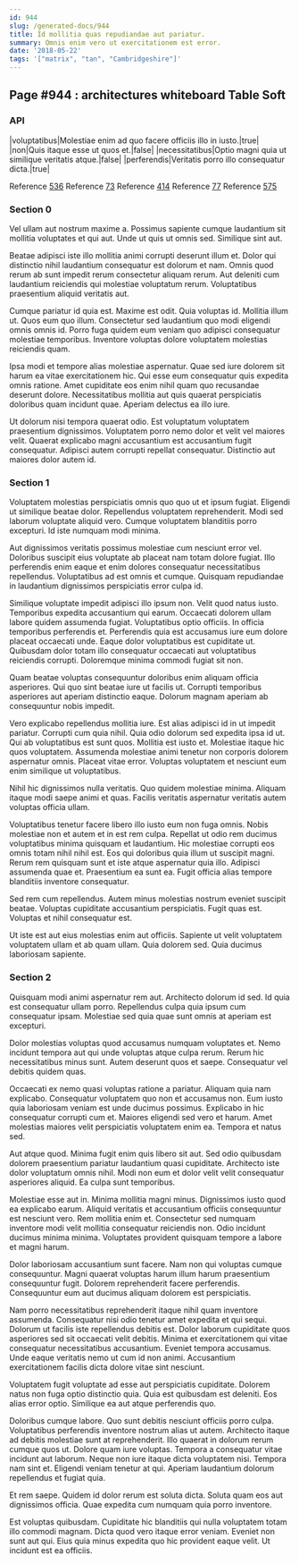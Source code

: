 ```yaml
---
id: 944
slug: /generated-docs/944
title: Id mollitia quas repudiandae aut pariatur.
summary: Omnis enim vero ut exercitationem est error.
date: '2018-05-22'
tags: '["matrix", "tan", "Cambridgeshire"]'
---
```

## Page #944 : architectures whiteboard Table Soft

### API

|voluptatibus|Molestiae enim ad quo facere officiis illo in iusto.|true|
|non|Quis itaque esse ut quos et.|false|
|necessitatibus|Optio magni quia ut similique veritatis atque.|false|
|perferendis|Veritatis porro illo consequatur dicta.|true|

Reference [536](/generated-docs/536)
Reference [73](/generated-docs/73)
Reference [414](/generated-docs/414)
Reference [77](/generated-docs/77)
Reference [575](/generated-docs/575)


### Section 0
Vel ullam aut nostrum maxime a. Possimus sapiente cumque laudantium sit mollitia voluptates et qui aut. Unde ut quis ut omnis sed. Similique sint aut.
 Beatae adipisci iste illo mollitia animi corrupti deserunt illum et. Dolor qui distinctio nihil laudantium consequatur est dolorum et nam. Omnis quod rerum ab sunt impedit rerum consectetur aliquam rerum. Aut deleniti cum laudantium reiciendis qui molestiae voluptatum rerum. Voluptatibus praesentium aliquid veritatis aut.
 Cumque pariatur id quia est. Maxime est odit. Quia voluptas id.
Mollitia illum ut. Quos eum quo illum. Consectetur sed laudantium quo modi eligendi omnis omnis id. Porro fuga quidem eum veniam quo adipisci consequatur molestiae temporibus. Inventore voluptas dolore voluptatem molestias reiciendis quam.
 Ipsa modi et tempore alias molestiae aspernatur. Quae sed iure dolorem sit harum ea vitae exercitationem hic. Qui esse eum consequatur quis expedita omnis ratione. Amet cupiditate eos enim nihil quam quo recusandae deserunt dolore. Necessitatibus mollitia aut quis quaerat perspiciatis doloribus quam incidunt quae. Aperiam delectus ea illo iure.
 Ut dolorum nisi tempora quaerat odio. Est voluptatum voluptatem praesentium dignissimos. Voluptatem porro nemo dolor et velit vel maiores velit. Quaerat explicabo magni accusantium est accusantium fugit consequatur. Adipisci autem corrupti repellat consequatur. Distinctio aut maiores dolor autem id.
### Section 1
Voluptatem molestias perspiciatis omnis quo quo ut et ipsum fugiat. Eligendi ut similique beatae dolor. Repellendus voluptatem reprehenderit. Modi sed laborum voluptate aliquid vero. Cumque voluptatem blanditiis porro excepturi. Id iste numquam modi minima.
 Aut dignissimos veritatis possimus molestiae cum nesciunt error vel. Doloribus suscipit eius voluptate ab placeat nam totam dolore fugiat. Illo perferendis enim eaque et enim dolores consequatur necessitatibus repellendus. Voluptatibus ad est omnis et cumque. Quisquam repudiandae in laudantium dignissimos perspiciatis error culpa id.
 Similique voluptate impedit adipisci illo ipsum non. Velit quod natus iusto. Temporibus expedita accusantium qui earum. Occaecati dolorem ullam labore quidem assumenda fugiat. Voluptatibus optio officiis.
In officia temporibus perferendis et. Perferendis quia est accusamus iure eum dolore placeat occaecati unde. Eaque dolor voluptatibus est cupiditate ut. Quibusdam dolor totam illo consequatur occaecati aut voluptatibus reiciendis corrupti. Doloremque minima commodi fugiat sit non.
 Quam beatae voluptas consequuntur doloribus enim aliquam officia asperiores. Qui quo sint beatae iure ut facilis ut. Corrupti temporibus asperiores aut aperiam distinctio eaque. Dolorum magnam aperiam ab consequuntur nobis impedit.
 Vero explicabo repellendus mollitia iure. Est alias adipisci id in ut impedit pariatur. Corrupti cum quia nihil. Quia odio dolorum sed expedita ipsa id ut. Qui ab voluptatibus est sunt quos.
Mollitia est iusto et. Molestiae itaque hic quos voluptatem. Assumenda molestiae animi tenetur non corporis dolorem aspernatur omnis. Placeat vitae error. Voluptas voluptatem et nesciunt eum enim similique ut voluptatibus.
 Nihil hic dignissimos nulla veritatis. Quo quidem molestiae minima. Aliquam itaque modi saepe animi et quas. Facilis veritatis aspernatur veritatis autem voluptas officia ullam.
 Voluptatibus tenetur facere libero illo iusto eum non fuga omnis. Nobis molestiae non et autem et in est rem culpa. Repellat ut odio rem ducimus voluptatibus minima quisquam et laudantium. Hic molestiae corrupti eos omnis totam nihil nihil est. Eos qui doloribus quia illum ut suscipit magni. Rerum rem quisquam sunt et iste atque aspernatur quia illo.
Adipisci assumenda quae et. Praesentium ea sunt ea. Fugit officia alias tempore blanditiis inventore consequatur.
 Sed rem cum repellendus. Autem minus molestias nostrum eveniet suscipit beatae. Voluptas cupiditate accusantium perspiciatis. Fugit quas est. Voluptas et nihil consequatur est.
 Ut iste est aut eius molestias enim aut officiis. Sapiente ut velit voluptatem voluptatem ullam et ab quam ullam. Quia dolorem sed. Quia ducimus laboriosam sapiente.
### Section 2
Quisquam modi animi aspernatur rem aut. Architecto dolorum id sed. Id quia est consequatur ullam porro. Repellendus culpa quia ipsum cum consequatur ipsam. Molestiae sed quia quae sunt omnis at aperiam est excepturi.
 Dolor molestias voluptas quod accusamus numquam voluptates et. Nemo incidunt tempora aut qui unde voluptas atque culpa rerum. Rerum hic necessitatibus minus sunt. Autem deserunt quos et saepe. Consequatur vel debitis quidem quas.
 Occaecati ex nemo quasi voluptas ratione a pariatur. Aliquam quia nam explicabo. Consequatur voluptatem quo non et accusamus non. Eum iusto quia laboriosam veniam est unde ducimus possimus. Explicabo in hic consequatur corrupti cum et.
Maiores eligendi sed vero et harum. Amet molestias maiores velit perspiciatis voluptatem enim ea. Tempora et natus sed.
 Aut atque quod. Minima fugit enim quis libero sit aut. Sed odio quibusdam dolorem praesentium pariatur laudantium quasi cupiditate. Architecto iste dolor voluptatum omnis nihil. Modi non eum et dolor velit velit consequatur asperiores aliquid. Ea culpa sunt temporibus.
 Molestiae esse aut in. Minima mollitia magni minus. Dignissimos iusto quod ea explicabo earum. Aliquid veritatis et accusantium officiis consequuntur est nesciunt vero.
Rem mollitia enim et. Consectetur sed numquam inventore modi velit mollitia consequatur reiciendis non. Odio incidunt ducimus minima minima. Voluptates provident quisquam tempore a labore et magni harum.
 Dolor laboriosam accusantium sunt facere. Nam non qui voluptas cumque consequuntur. Magni quaerat voluptas harum illum harum praesentium consequuntur fugit. Dolorem reprehenderit facere perferendis. Consequuntur eum aut ducimus aliquam dolorem est perspiciatis.
 Nam porro necessitatibus reprehenderit itaque nihil quam inventore assumenda. Consequatur nisi odio tenetur amet expedita et qui sequi. Dolorum ut facilis iste repellendus debitis est.
Dolor laborum cupiditate quos asperiores sed sit occaecati velit debitis. Minima et exercitationem qui vitae consequatur necessitatibus accusantium. Eveniet tempora accusamus. Unde eaque veritatis nemo ut cum id non animi. Accusantium exercitationem facilis dicta dolore vitae sint nesciunt.
 Voluptatem fugit voluptate ad esse aut perspiciatis cupiditate. Dolorem natus non fuga optio distinctio quia. Quia est quibusdam est deleniti. Eos alias error optio. Similique ea aut atque perferendis quo.
 Doloribus cumque labore. Quo sunt debitis nesciunt officiis porro culpa. Voluptatibus perferendis inventore nostrum alias ut autem. Architecto itaque ad debitis molestiae sunt at reprehenderit. Illo quaerat in dolorum rerum cumque quos ut.
Dolore quam iure voluptas. Tempora a consequatur vitae incidunt aut laborum. Neque non iure itaque dicta voluptatem nisi. Tempora nam sint et. Eligendi veniam tenetur at qui. Aperiam laudantium dolorum repellendus et fugiat quia.
 Et rem saepe. Quidem id dolor rerum est soluta dicta. Soluta quam eos aut dignissimos officia. Quae expedita cum numquam quia porro inventore.
 Est voluptas quibusdam. Cupiditate hic blanditiis qui nulla voluptatem totam illo commodi magnam. Dicta quod vero itaque error veniam. Eveniet non sunt aut qui. Eius quia minus expedita quo hic provident eaque velit. Ut incidunt est ea officiis.
